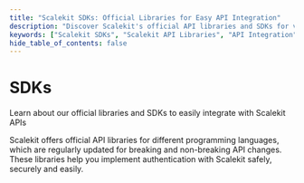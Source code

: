 ```yaml
---
title: "Scalekit SDKs: Official Libraries for Easy API Integration"
description: "Discover Scalekit's official API libraries and SDKs for various programming languages. Simplify your integration with Scalekit APIs and implement secure authentication effortlessly."
keywords: ["Scalekit SDKs", "Scalekit API Libraries", "API Integration", "Authentication", "Programming Languages", "Secure Integration", "Easy Implementation"]
hide_table_of_contents: false
---
```



# SDKs

<Subtitle>
  Learn about our official libraries and SDKs to easily integrate with Scalekit APIs
</Subtitle>


Scalekit offers official API libraries for different programming languages, which are regularly updated for breaking and non-breaking API changes. These libraries help you implement authentication with Scalekit safely, securely and easily.

<SDKList />
